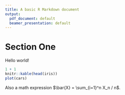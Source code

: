 ```yaml
---
title: A basic R Markdown document
output:
  pdf_document: default
  beamer_presentation: default
---
```


# Section One

Hello world!

```r
1 + 1
knitr::kable(head(iris))
plot(cars)
```

Also a math expression $\bar{X} = \sum_{i=1}^n X_n / n$.

\begin{equation} 
  f\left(k\right) = \binom{n}{k} p^k\left(1-p\right)^{n-k}
\end{equation} 
